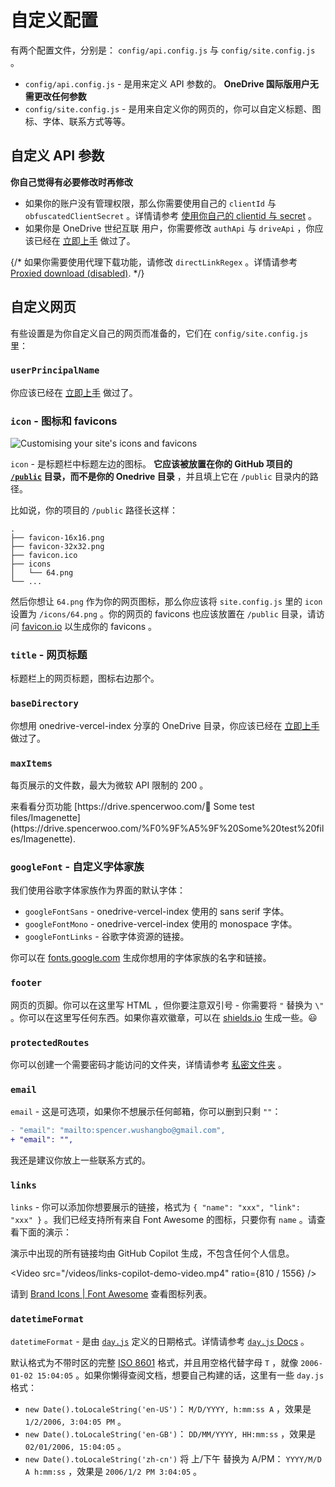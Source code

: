 
# 自定义配置

有两个配置文件，分别是： `config/api.config.js` 与 `config/site.config.js` 。

- `config/api.config.js` - 是用来定义 API 参数的。 **OneDrive 国际版用户无需更改任何参数**
- `config/site.config.js` - 是用来自定义你的网页的，你可以自定义标题、图标、字体、联系方式等等。

## 自定义 API 参数

**你自己觉得有必要修改时再修改**

- 如果你的账户没有管理权限，那么你需要使用自己的 `clientId` 与 `obfuscatedClientSecret` 。详情请参考 [使用你自己的 clientid 与 secret](./advanced.zh) 。
- 如果你是 OneDrive 世纪互联 用户，你需要修改 `authApi` 与 `driveApi` ，你应该已经在 [立即上手](./getting-started.zh) 做过了。

{/* 如果你需要使用代理下载功能，请修改 `directLinkRegex` 。详情请参考 [Proxied download (disabled)](todo). */}

## 自定义网页

有些设置是为你自定义自己的网页而准备的，它们在 `config/site.config.js` 里：

### `userPrincipalName`

你应该已经在 [立即上手](./getting-started.zh) 做过了。

### `icon` - 图标和 favicons

![Customising your site's icons and favicons]( ./_images/custom-configs/customising-icons.png)

`icon` - 是标题栏中标题左边的图标。 **它应该被放置在你的 GitHub 项目的 [`/public`](https://github.com/spencerwooo/onedrive-vercel-index/tree/main/public) 目录，而不是你的 Onedrive 目录** ，并且填上它在 `/public` 目录内的路径。

比如说，你的项目的 `/public` 路径长这样：

```
.
├── favicon-16x16.png
├── favicon-32x32.png
├── favicon.ico
├── icons
│   └── 64.png
└── ...
```

然后你想让 `64.png` 作为你的网页图标，那么你应该将 `site.config.js` 里的 `icon` 设置为 `/icons/64.png` 。你的网页的 favicons 也应该放置在 `/public` 目录，请访问 [favicon.io](http://favicon.io) 以生成你的 favicons 。

### `title` - 网页标题

标题栏上的网页标题，图标右边那个。

### `baseDirectory`

你想用 onedrive-vercel-index 分享的 OneDrive 目录，你应该已经在 [立即上手](./getting-started.zh) 做过了。

### `maxItems`

每页展示的文件数，最大为微软 API 限制的 200 。

<Callout emoji="➡️">
  来看看分页功能 [https://drive.spencerwoo.com/🥟 Some test files/Imagenette](https://drive.spencerwoo.com/%F0%9F%A5%9F%20Some%20test%20files/Imagenette).
</Callout>

### `googleFont` - 自定义字体家族

我们使用谷歌字体家族作为界面的默认字体：

- `googleFontSans` - onedrive-vercel-index 使用的 sans serif 字体。
- `googleFontMono` - onedrive-vercel-index 使用的 monospace 字体。
- `googleFontLinks` - 谷歌字体资源的链接。

你可以在 [fonts.google.com](https://fonts.google.com/) 生成你想用的字体家族的名字和链接。

### `footer`

网页的页脚。你可以在这里写 HTML ，但你要注意双引号 - 你需要将 `"` 替换为 `\"` 。你可以在这里写任何东西。如果你喜欢徽章，可以在 [shields.io](http://shields.io) 生成一些。😃

### `protectedRoutes`

你可以创建一个需要密码才能访问的文件夹，详情请参考 [私密文件夹](./features/protected-folders.zh) 。

### `email`

`email` - 这是可选项，如果你不想展示任何邮箱，你可以删到只剩 `""`：

```diff
- "email": "mailto:spencer.wushangbo@gmail.com",
+ "email": "",
```

我还是建议你放上一些联系方式的。

### `links`

`links` - 你可以添加你想要展示的链接，格式为 `{ "name": "xxx", "link": "xxx" }` 。我们已经支持所有来自 Font Awesome 的图标，只要你有 `name` 。请查看下面的演示：

<Callout emoji="💦">
  演示中出现的所有链接均由 GitHub Copilot 生成，不包含任何个人信息。
</Callout>

<Video src="/videos/links-copilot-demo-video.mp4" ratio={810 / 1556} />

请到 [Brand Icons | Font Awesome](https://fontawesome.com/icons?s=brands) 查看图标列表。

### `datetimeFormat`

`datetimeFormat` - 是由 [`day.js`](https://day.js.org/) 定义的日期格式。详情请参考 [`day.js` Docs](https://day.js.org/docs/en/display/format) 。

默认格式为不带时区的完整 [ISO 8601](https://en.wikipedia.org/wiki/ISO_8601) 格式，并且用空格代替字母 `T` ，就像 `2006-01-02 15:04:05` 。如果你懒得查阅文档，想要自己构建的话，这里有一些 `day.js` 格式：

- `new Date().toLocaleString('en-US')`： `M/D/YYYY, h:mm:ss A` ，效果是 `1/2/2006, 3:04:05 PM` 。
- `new Date().toLocaleString('en-GB')`： `DD/MM/YYYY, HH:mm:ss` ，效果是 `02/01/2006, 15:04:05` 。
- `new Date().toLocaleString('zh-cn')` 将 上/下午 替换为 A/PM： `YYYY/M/D A h:mm:ss` ，效果是 `2006/1/2 PM 3:04:05` 。
